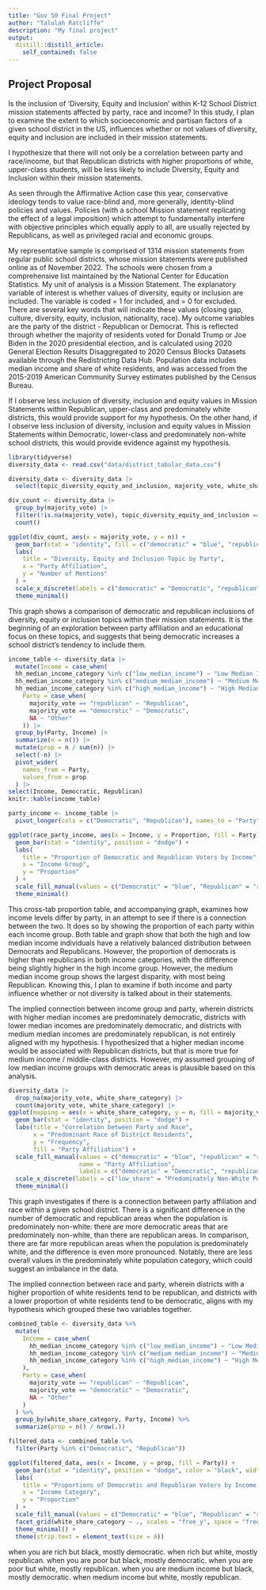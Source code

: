 ```yaml
---
title: "Gov 50 Final Project"
author: "Talulah Ratcliffe"
description: "My final project"
output:
  distill::distill_article:
    self_contained: false
---
```


## Project Proposal 
Is the inclusion of 'Diversity, Equity and Inclusion' within K-12 School District mission statements affected by party, race and income? In this study, I plan to examine the extent to which socioeconomic and partisan factors of a given school district in the US, influences whether or not values of diversity, equity and inclusion are included in their mission statements. 

I hypothesize that there will not only be a correlation between party and race/income, but that Republican districts with higher proportions of white, upper-class students, will be less likely to include Diversity, Equity and Inclusion within their mission statements. 

As seen through the Affirmative Action case this year, conservative ideology tends to value race-blind and, more generally, identity-blind policies and values. Policies (with a school Mission statement replicating the effect of a legal imposition) which attempt to fundamentally interfere with objective principles which equally apply to all, are usually rejected by Republicans, as well as privileged racial and economic groups. 

My representative sample is comprised of 1314 mission statements from regular public school districts, whose mission statements were published online as of November 2022. The schools were chosen from a comprehensive list maintained by the National Center for Education Statistics. My unit of analysis is a Mission Statement. The explanatory variable of interest is whether values of diversity, equity or inclusion are included. The variable is coded = 1 for included, and = 0 for excluded. There are several key words that will indicate these values (closing gap, culture, diversity, equity, inclusion, nationality, race). My outcome variables are the party of the district - Republican or Democrat. This is reflected through whether the majority of residents voted for Donald Trump or Joe Biden in the 2020 presidential election, and is calculated using 2020 General Election Results Disaggregated to 2020 Census Blocks Datasets available through the Redistricting Data Hub. Population data includes median income and share of white residents, and was accessed from the 2015-2019 American Community Survey estimates published by the Census Bureau. 

If I observe less inclusion of diversity, inclusion and equity values in Mission Statements within Republican, upper-class and predominately white districts, this would provide support for my hypothesis. On the other hand, if I observe less inclusion of diversity, inclusion and equity values in Mission Statements within Democratic, lower-class and predominately non-white school districts, this would provide evidence against my hypothesis. 

```r
library(tidyverse)
diversity_data <- read.csv("data/district_tabular_data.csv")
```


```r
diversity_data <- diversity_data |>
  select(topic_diversity_equity_and_inclusion, majority_vote, white_share_category, hh_median_income_category)
```

```r
div_count <- diversity_data |>
  group_by(majority_vote) |>
  filter(!is.na(majority_vote), topic_diversity_equity_and_inclusion == 1) |>
  count()

ggplot(div_count, aes(x = majority_vote, y = n)) +
  geom_bar(stat = "identity", fill = c("democratic" = "blue", "republican" = "red")) +
  labs(
    title = "Diversity, Equity and Inclusion Topic by Party",
    x = "Party Affiliation",
    y = "Number of Mentions"
  ) +
  scale_x_discrete(labels = c("democratic" = "Democratic", "republican" = "Republican")) +
  theme_minimal() 
```

This graph shows a comparison of democratic and republican inclusions of diversity, equity or inclusion topics within their mission statements. It is the beginning of an exploration between party affiliation and an educational focus on these topics, and suggests that being democratic increases a school district's tendency to include them. 

```r
income_table <- diversity_data |>
  mutate(Income = case_when(
  hh_median_income_category %in% c("low_median_income") ~ "Low Median Income",
  hh_median_income_category %in% c("medium_median_income") ~ "Medium Median Income",
  hh_median_income_category %in% c("high_median_income") ~ "High Median Income"),
    Party = case_when(
      majority_vote == "republican" ~ "Republican",
      majority_vote == "democratic" ~ "Democratic",
      NA ~ "Other"
    )) |>
  group_by(Party, Income) |>
  summarize(n = n()) |>
  mutate(prop = n / sum(n)) |>
  select(-n) |>
  pivot_wider(
    names_from = Party,
    values_from = prop
  ) |>
select(Income, Democratic, Republican)
knitr::kable(income_table)
```
```r
party_income <- income_table |>
  pivot_longer(cols = c("Democratic", "Republican"), names_to = "Party", values_to = "Proportion")

ggplot(race_party_income, aes(x = Income, y = Proportion, fill = Party)) +
  geom_bar(stat = "identity", position = "dodge") +
  labs(
    title = "Proportion of Democratic and Republican Voters by Income",
    x = "Income Group",
    y = "Proportion"
  ) +
  scale_fill_manual(values = c("Democratic" = "blue", "Republican" = "red")) +
  theme_minimal()
```


This cross-tab proportion table, and accompanying graph, examines how income levels differ by party, in an attempt to see if there is a connection between the two. It does so by showing the proportion of each party within each income group. Both table and graph show that both the high and low median income individuals have a relatively balanced distribution between Democrats and Republicans. However, the proportion of democrats is higher than republicans in both income categories, with the difference being slightly higher in the high income group. However, the medium median income group shows the largest disparity, with most being Republican. Knowing this, I plan to examine if both income and party influence whether or not diversity is talked about in their statements. 

The implied connection between income group and party, wherein districts with higher median incomes are predominately democratic, districts with lower median incomes are predominately democratic, and districts with medium median incomes are predominately republican, is not entirely aligned with my hypothesis. I hypothesized that a higher median income would be associated with Republican districts, but that is more true for medium income / middle-class districts. However, my assumed grouping of low median income groups with democratic areas is plausible based on this analysis. 


```r
diversity_data |>
  drop_na(majority_vote, white_share_category) |>
  count(majority_vote, white_share_category) |>
ggplot(mapping = aes(x = white_share_category, y = n, fill = majority_vote)) +
  geom_bar(stat = "identity", position = "dodge") +
  labs(title = "Correlation between Party and Race",
       x = "Predominant Race of District Residents",
       y = "Frequency",
       fill = "Party Affiliation") +
  scale_fill_manual(values = c("democratic" = "blue", "republican" = "red"),
                    name = "Party Affiliation",
                    labels = c("democratic" = "Democratic", "republican" = "Republican")) +
  scale_x_discrete(labels = c("low_share" = "Predominately Non-White Population", "high_share" = "Predominately White Population")) +
  theme_minimal()
```
This graph investigates if there is a connection between party affiliation and race within a given school district. There is a significant difference in the number of democratic and republican areas when the population is predominately non-white: there are more democratic areas that are predominately non-white, than there are republican areas. In comparison, there are far more republican areas when the population is predominately white, and the difference is even more pronounced. Notably, there are less overall values in the predominately white population category, which could suggest an imbalance in the data. 

The implied connection between race and party, wherein districts with a higher proportion of white residents tend to be republican, and districts with a lower proportion of white residents tend to be democratic, aligns with my hypothesis which grouped these two variables together.  


```r
combined_table <- diversity_data %>%
  mutate(
    Income = case_when(
      hh_median_income_category %in% c("low_median_income") ~ "Low Median Income",
      hh_median_income_category %in% c("medium_median_income") ~ "Medium Median Income",
      hh_median_income_category %in% c("high_median_income") ~ "High Median Income"
    ),
    Party = case_when(
      majority_vote == "republican" ~ "Republican",
      majority_vote == "democratic" ~ "Democratic",
      NA ~ "Other"
    )
  ) %>%
  group_by(white_share_category, Party, Income) %>%
  summarize(prop = n() / nrow(.))

filtered_data <- combined_table %>%
  filter(Party %in% c("Democratic", "Republican"))

ggplot(filtered_data, aes(x = Income, y = prop, fill = Party)) +
  geom_bar(stat = "identity", position = "dodge", color = "black", width = 0.7) +
  labs(
    title = "Proportions of Democratic and Republican Voters by Income and Race",
    x = "Income Category",
    y = "Proportion"
  ) +
  scale_fill_manual(values = c("Democratic" = "blue", "Republican" = "red")) +
  facet_grid(white_share_category ~ ., scales = "free_y", space = "free_y", switch = "y", labeller = labeller(white_share_category = c("low_share" = "Predominately Non-White Population", "high_share" = "Predominately White Population"))) +
  theme_minimal() +
  theme(strip.text = element_text(size = 8))
```
 
 
 when you are rich but black, mostly democratic. when rich but white, mostly republican. when you are poor but black, mostly democratic. when you are poor but white, mostly republican. when you are medium income but black, mostly democratic. when medium income but white, mostly republican. 

